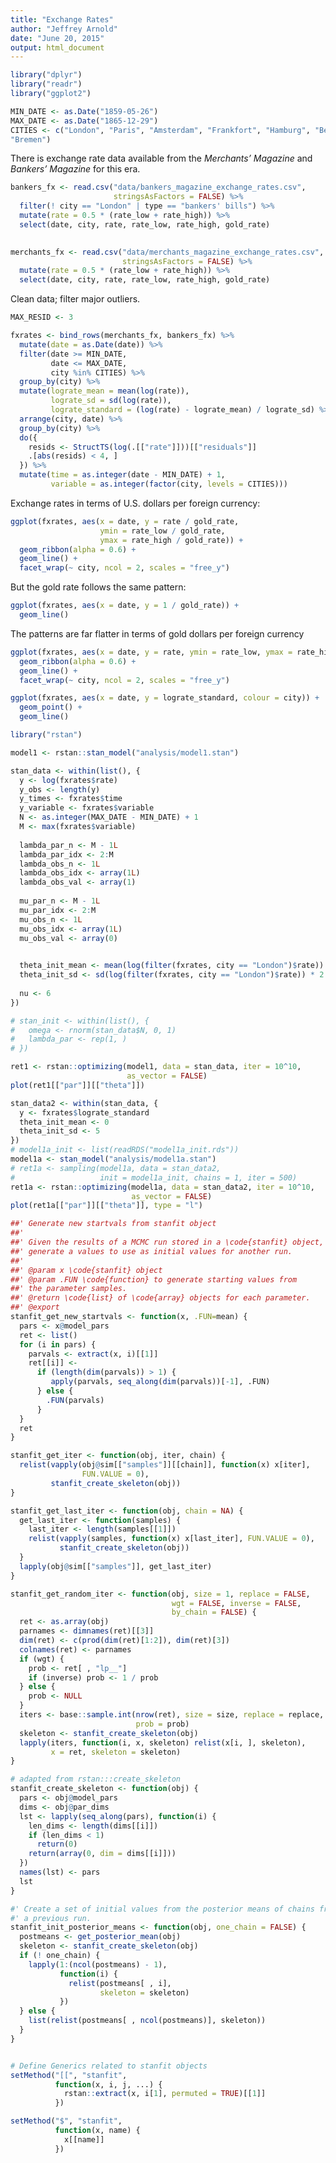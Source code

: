```yaml
---
title: "Exchange Rates"
author: "Jeffrey Arnold"
date: "June 20, 2015"
output: html_document
---
```


```r
library("dplyr")
library("readr")
library("ggplot2")

MIN_DATE <- as.Date("1859-05-26")
MAX_DATE <- as.Date("1865-12-29")
CITIES <- c("London", "Paris", "Amsterdam", "Frankfort", "Hamburg", "Berlin", 
"Bremen")
```


There is exchange rate data available from the *Merchants' Magazine* and 
*Bankers' Magazine* for this era.

```r
bankers_fx <- read.csv("data/bankers_magazine_exchange_rates.csv",
                       stringsAsFactors = FALSE) %>%
  filter(! city == "London" | type == "bankers' bills") %>%
  mutate(rate = 0.5 * (rate_low + rate_high)) %>% 
  select(date, city, rate, rate_low, rate_high, gold_rate)
  
```

```r
merchants_fx <- read.csv("data/merchants_magazine_exchange_rates.csv",
                         stringsAsFactors = FALSE) %>% 
  mutate(rate = 0.5 * (rate_low + rate_high)) %>% 
  select(date, city, rate, rate_low, rate_high, gold_rate)

```


Clean data; filter major outliers.

```r
MAX_RESID <- 3

fxrates <- bind_rows(merchants_fx, bankers_fx) %>%
  mutate(date = as.Date(date)) %>%
  filter(date >= MIN_DATE,
         date <= MAX_DATE,
         city %in% CITIES) %>%
  group_by(city) %>%
  mutate(lograte_mean = mean(log(rate)),
         lograte_sd = sd(log(rate)),
         lograte_standard = (log(rate) - lograte_mean) / lograte_sd) %>%
  arrange(city, date) %>%
  group_by(city) %>%
  do({
    resids <- StructTS(log(.[["rate"]]))[["residuals"]]
    .[abs(resids) < 4, ]
  }) %>%
  mutate(time = as.integer(date - MIN_DATE) + 1,
         variable = as.integer(factor(city, levels = CITIES)))

```

Exchange rates in terms of U.S. dollars per foreign currency: 
```r
ggplot(fxrates, aes(x = date, y = rate / gold_rate,
                    ymin = rate_low / gold_rate,
                    ymax = rate_high / gold_rate)) +
  geom_ribbon(alpha = 0.6) +
  geom_line() +
  facet_wrap(~ city, ncol = 2, scales = "free_y")
```

But the gold rate follows the same pattern:
```r
ggplot(fxrates, aes(x = date, y = 1 / gold_rate)) +
  geom_line()

```

The patterns are far flatter in terms of gold dollars per foreign currency
```r
ggplot(fxrates, aes(x = date, y = rate, ymin = rate_low, ymax = rate_high)) +
  geom_ribbon(alpha = 0.6) +
  geom_line() +
  facet_wrap(~ city, ncol = 2, scales = "free_y")
```



```r
ggplot(fxrates, aes(x = date, y = lograte_standard, colour = city)) +
  geom_point() + 
  geom_line()

```


```r
library("rstan")

model1 <- rstan::stan_model("analysis/model1.stan")

stan_data <- within(list(), {
  y <- log(fxrates$rate)
  y_obs <- length(y)
  y_times <- fxrates$time
  y_variable <- fxrates$variable
  N <- as.integer(MAX_DATE - MIN_DATE) + 1
  M <- max(fxrates$variable)
  
  lambda_par_n <- M - 1L
  lambda_par_idx <- 2:M
  lambda_obs_n <- 1L
  lambda_obs_idx <- array(1L)
  lambda_obs_val <- array(1)
  
  mu_par_n <- M - 1L
  mu_par_idx <- 2:M
  mu_obs_n <- 1L
  mu_obs_idx <- array(1L)
  mu_obs_val <- array(0)

    
  theta_init_mean <- mean(log(filter(fxrates, city == "London")$rate))
  theta_init_sd <- sd(log(filter(fxrates, city == "London")$rate)) * 2
  
  nu <- 6
})

# stan_init <- within(list(), {
#   omega <- rnorm(stan_data$N, 0, 1)
#   lambda_par <- rep(1, )
# })

ret1 <- rstan::optimizing(model1, data = stan_data, iter = 10^10,
                          as_vector = FALSE)
plot(ret1[["par"]][["theta"]])

stan_data2 <- within(stan_data, {
  y <- fxrates$lograte_standard
  theta_init_mean <- 0
  theta_init_sd <- 5
})
# model1a_init <- list(readRDS("model1a_init.rds"))
model1a <- stan_model("analysis/model1a.stan")
# ret1a <- sampling(model1a, data = stan_data2, 
#                   init = model1a_init, chains = 1, iter = 500)
ret1a <- rstan::optimizing(model1a, data = stan_data2, iter = 10^10,
                           as_vector = FALSE)
plot(ret1a[["par"]][["theta"]], type = "l")

```

```r
##' Generate new startvals from stanfit object
##'
##' Given the results of a MCMC run stored in a \code{stanfit} object,
##' generate a values to use as initial values for another run.
##'
##' @param x \code{stanfit} object
##' @param .FUN \code{function} to generate starting values from
##' the parameter samples.
##' @return \code{list} of \code{array} objects for each parameter.
##' @export
stanfit_get_new_startvals <- function(x, .FUN=mean) {
  pars <- x@model_pars
  ret <- list()
  for (i in pars) {
    parvals <- extract(x, i)[[1]]
    ret[[i]] <- 
      if (length(dim(parvals)) > 1) {
         apply(parvals, seq_along(dim(parvals))[-1], .FUN)
      } else {
        .FUN(parvals)
      }
  }
  ret
}

stanfit_get_iter <- function(obj, iter, chain) {
  relist(vapply(obj@sim[["samples"]][[chain]], function(x) x[iter],
                FUN.VALUE = 0),
         stanfit_create_skeleton(obj))
}

stanfit_get_last_iter <- function(obj, chain = NA) {
  get_last_iter <- function(samples) {
    last_iter <- length(samples[[1]])
    relist(vapply(samples, function(x) x[last_iter], FUN.VALUE = 0),
           stanfit_create_skeleton(obj))
  }
  lapply(obj@sim[["samples"]], get_last_iter)
}

stanfit_get_random_iter <- function(obj, size = 1, replace = FALSE,
                                    wgt = FALSE, inverse = FALSE,
                                    by_chain = FALSE) {
  ret <- as.array(obj)
  parnames <- dimnames(ret)[[3]]
  dim(ret) <- c(prod(dim(ret)[1:2]), dim(ret)[3])
  colnames(ret) <- parnames
  if (wgt) {
    prob <- ret[ , "lp__"]
    if (inverse) prob <- 1 / prob
  } else {
    prob <- NULL
  }
  iters <- base::sample.int(nrow(ret), size = size, replace = replace,
                            prob = prob)
  skeleton <- stanfit_create_skeleton(obj)
  lapply(iters, function(i, x, skeleton) relist(x[i, ], skeleton),
         x = ret, skeleton = skeleton)
}

# adapted from rstan:::create_skeleton
stanfit_create_skeleton <- function(obj) {
  pars <- obj@model_pars
  dims <- obj@par_dims
  lst <- lapply(seq_along(pars), function(i) {
    len_dims <- length(dims[[i]])
    if (len_dims < 1)
      return(0)
    return(array(0, dim = dims[[i]]))
  })
  names(lst) <- pars
  lst
}

#' Create a set of initial values from the posterior means of chains from
#' a previous run.
stanfit_init_posterior_means <- function(obj, one_chain = FALSE) {
  postmeans <- get_posterior_mean(obj)
  skeleton <- stanfit_create_skeleton(obj)
  if (! one_chain) {
    lapply(1:(ncol(postmeans) - 1),
           function(i) {
             relist(postmeans[ , i],
                    skeleton = skeleton)
           })
  } else {
    list(relist(postmeans[ , ncol(postmeans)], skeleton))
  }
}


# Define Generics related to stanfit objects
setMethod("[[", "stanfit",
          function(x, i, j, ...) {
            rstan::extract(x, i[1], permuted = TRUE)[[1]]
          })

setMethod("$", "stanfit",
          function(x, name) {
            x[[name]]
          })

```



